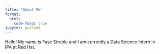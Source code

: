 ```yaml
---
title: "About Me"
format:
  html:
    code-fold: true
jupyter: python3
---
```


Hello! My name is Faye Struble and I am currently a Data Science Intern in IPA at Red Hat. 